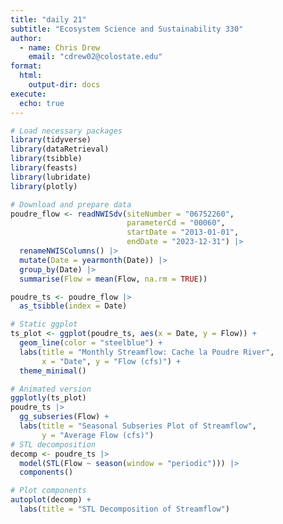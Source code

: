 ```yaml
---
title: "daily 21"
subtitle: "Ecosystem Science and Sustainability 330"
author:
  - name: Chris Drew
    email: "cdrew02@colostate.edu"
format: 
  html:
    output-dir: docs
execute:
  echo: true
---
```


```r
# Load necessary packages
library(tidyverse)
library(dataRetrieval)
library(tsibble)
library(feasts)
library(lubridate)
library(plotly)

# Download and prepare data
poudre_flow <- readNWISdv(siteNumber = "06752260",
                          parameterCd = "00060",
                          startDate = "2013-01-01",
                          endDate = "2023-12-31") |>
  renameNWISColumns() |>
  mutate(Date = yearmonth(Date)) |>
  group_by(Date) |>
  summarise(Flow = mean(Flow, na.rm = TRUE))

poudre_ts <- poudre_flow |>
  as_tsibble(index = Date)

# Static ggplot
ts_plot <- ggplot(poudre_ts, aes(x = Date, y = Flow)) +
  geom_line(color = "steelblue") +
  labs(title = "Monthly Streamflow: Cache la Poudre River",
       x = "Date", y = "Flow (cfs)") +
  theme_minimal()

# Animated version
ggplotly(ts_plot)
poudre_ts |>
  gg_subseries(Flow) +
  labs(title = "Seasonal Subseries Plot of Streamflow",
       y = "Average Flow (cfs)")
# STL decomposition 
decomp <- poudre_ts |>
  model(STL(Flow ~ season(window = "periodic"))) |>
  components()

# Plot components
autoplot(decomp) +
  labs(title = "STL Decomposition of Streamflow")
```

